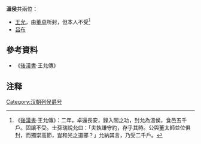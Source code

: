 '''溫侯'''共兩位：
* [[王允|王允]]，由[[董卓|董卓]]所封，但本人不受<ref>《[[後漢書|後漢書]]·王允傳》：二年，卓還長安，錄入關之功，封允為溫侯，食邑五千戶。固讓不受。士孫瑞說允曰：「夫執謙守約，存乎其時。公與董太師並位俱封，而獨崇高節，豈和光之道邪？」允納其言，乃受二千戶。</ref>
* [[吕布|吕布]]

== 參考資料 ==
* 《[[後漢書|後漢書]]·王允傳》

==注释==
{{Reflist}}

[[Category:汉朝列侯爵号|Category:汉朝列侯爵号]]